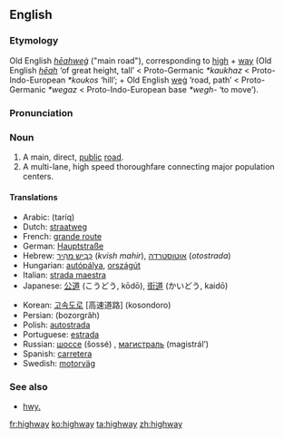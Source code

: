 ==English==
===Etymology===
Old English ''[[heahweg|hēahweġ]]'' ("main road"), corresponding to [[high]] + [[way]] (Old English ''[[heah|hēah]]'' ‘of great height, tall’ < Proto-Germanic ''*kaukhaz'' < Proto-Indo-European ''*koukos'' ‘hill’; + Old English [[weg#Old English|weġ]] ‘road, path’ < Proto-Germanic ''*wegaz'' < Proto-Indo-European base ''*wegh-'' ‘to move’).

===Pronunciation===
{{IPA|/ˈhaɪweɪ/}}

===Noun===
{{en-noun-reg}}

# A main, direct, [[public]] [[road]].
# A multi-lane, high speed thoroughfare connecting major population centers.

====Translations====
{{top}}
*Arabic: {{ARchar|[[طريق]]}} (taríq) {{m}}
*Dutch: [[straatweg]]
*French: [[grande route]] {{f}}
*German: [[Hauptstraße]] {{f}}
*Hebrew: [[כְּבִיש מַהִיר]] (''kvish mahir''), [[אוטוסטרדה]] (''otostrada'')
*Hungarian: [[autópálya]], [[országút]]
*Italian: [[strada maestra]] {{f}}
*Japanese: [[公道]] (こうどう, kōdō), [[街道]] (かいどう, kaidō)
{{mid}}
*Korean: [[고속도로]] [高速道路] (kosondoro)
*Persian: {{FAchar|[[بزرگراه]]}} (bozorgrâh)
*Polish: [[autostrada]] {{f}}
*Portuguese: [[estrada]] {{f}}
*Russian: [[шоссе]] (šossé) {{n}}, [[магистраль]] (magistrál’) {{f}}
*Spanish: [[carretera]] {{f}}
*Swedish: [[motorväg]] {{c}}
{{bottom}}

===See also===
*[[hwy.]]

[[fr:highway]]
[[ko:highway]]
[[ta:highway]]
[[zh:highway]]